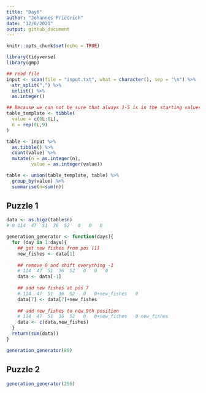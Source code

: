 ```yaml
---
title: "Day6"
author: "Johannes Friedrich"
date: "12/6/2021"
output: github_document
---
```


```r
knitr::opts_chunk$set(echo = TRUE)
```

```r
library(tidyverse)
library(gmp)
```

```r
## read file
input <- scan(file = "input.txt", what = character(), sep = "\n") %>% 
  str_split(",") %>% 
  unlist() %>% 
  as.integer()
```

```r
## Because we can not be sure that always 1-5 is in the starting values
table_template <- tibble(
  value = c(0L:8L),
  n = rep(0L,9)
)

table <- input %>% 
  as.tibble() %>% 
  count(value) %>% 
  mutate(n = as.integer(n),
         value = as.integer(value))

table <- union(table_template, table) %>% 
  group_by(value) %>% 
  summarise(n=sum(n))
```


## Puzzle 1

```r
data <- as.bigz(table$n)
# 0 114  47  51  36  52   0   0   0

generation_generator <- function(days){
  for (day in 1:days){
    ## get new fishes from pos [1]
    new_fishes <- data[1]
    
    ## remove 0 and shift everything -1
    # 114  47  51  36  52   0   0   0
    data <- data[-1]
    
    ## add new fishes at pos 7 
    # 114  47  51  36  52   0   0+new_fishes   0
    data[7] <- data[7]+new_fishes
    
    ## add new_fishes to new 9th position
    # 114  47  51  36  52   0   0+new_fishes   0 new_fishes
    data <- c(data,new_fishes)
  }
  return(sum(data))
}
```

```r
generation_generator(80)
```

## Puzzle 2

```r
generation_generator(256)
```
